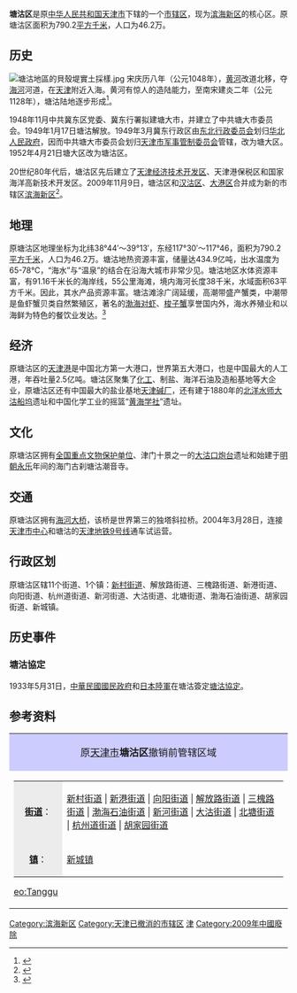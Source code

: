 {{Infobox China County
| county  =塘沽区
| Photo = 天津海河外滩碧帆海影20100922.jpg
| Photoname= [[海河外滩公园|海河外滩公园]]“海之魂”建筑
| seal =  
| map = ChinaTianjinTanggu.png
| map size = 100 
| mapofstate=
| Pinyin   = Tanggu Qu
| Belong = [[天津市|天津市]]
| Types= 原[[市辖区|市辖区]]
| founded = 1949年
| dissolved = 2009年
| seat = [[天津市|天津市]]塘沽区营口道（[[滨海新区|滨海新区]]成立之后改为[[塘沽管委会|塘沽管委会]]）
| area = 6.68 [[km²|km²]]
| area land =  
| area water =  
| area percentage = 
| town = 
| census yr = 
| pop =48万
| density =  
| GDP = 
| web = 
| officer=
| post code= 300450
| phone code = 22
}}
'''塘沽区'''是原[[中华人民共和国|中华人民共和国]][[天津市|天津市]]下辖的一个[[市辖区|市辖区]]，现为[[滨海新区|滨海新区]]的核心区。原塘沽区面积为790.2[[平方千米|平方千米]]，人口为46.2万。

== 历史 ==
[[File:塘沽地區的貝殼堤實土採樣.jpg|thumb]]
宋庆历八年（公元1048年），[[黄河|黄河]]改道北移，夺[[海河|海河]]河道，在[[天津市|天津]]附近入海。黄河有惊人的造陆能力，至南宋建炎二年（公元1128年），塘沽陆地逐步形成<ref>{{cite web|title=滨海新区历史建置沿革|url=http://www.bh.gov.cn/html/BHXQZWW/BHSZ22361/2012-02-29/Detail_526028.htm|accessdate=2015-08-13|date=2012-02-29|archiveurl=https://web.archive.org/web/20150923184333/http://www.bh.gov.cn/html/BHXQZWW/BHSZ22361/2012-02-29/Detail_526028.htm|archivedate=2015-09-23|dead-url=yes}}</ref>。

1948年11月中共冀东区党委、冀东行署拟建塘大市，并建立了中共塘大市委员会。1949年1月17日塘沽解放。1949年3月冀东行政区由[[東北行政委員會_(1946年－1949年)|东北行政委员会]]划归[[华北人民政府|华北人民政府]]，因而中共塘大市委员会划归[[天津市军事管制委员会|天津市军事管制委员会]]管辖，改为塘大区。1952年4月21日塘大区改为塘沽区。

20世纪80年代后，塘沽区先后建立了[[天津经济技术开发区|天津经济技术开发区]]、天津港保税区和国家海洋高新技术开发区。2009年11月9日，塘沽区和[[汉沽区|汉沽区]]、[[大港区_(天津市)|大港区]]合并成为新的市辖区[[滨海新区|滨海新区]]<ref>{{Cite web|title=国务院正式批复同意天津市调整滨海新区行政区划|url=http://www.gov.cn/jrzg/2009-11/09/content_1460009.htm|accessdate=2020-04-24|work=www.gov.cn|archive-date=2020-02-20|archive-url=https://web.archive.org/web/20200220025150/http://www.gov.cn/jrzg/2009-11/09/content_1460009.htm|dead-url=no}}</ref>。

== 地理 ==
原塘沽区地理坐标为北纬38°44′～39°13′，东经117°30′～117°46，面积为790.2[[平方千米|平方千米]]，人口为46.2万。塘沽地热资源丰富，储量达434.9亿吨，出水温度为65-78℃，“海水”与“温泉”的结合在沿海大城市非常少见。塘沽地区水体资源丰富，有91.16千米长的海岸线，55公里海滩，境内海河长度38千米，水域面积63平方千米。因此，其水产品资源丰富。塘沽滩涂广阔延缓，高潮带盛产蟹类，中潮带是鱼虾蟹贝类自然繁殖区，著名的[[渤海|渤海]][[明蝦|对虾]]、[[梭子蟹科|梭子蟹]]享誉国内外，海水养殖业和以海鲜为特色的餐饮业发达。<ref>{{Cite web|title=塘沽概览|url=http://www.tanggu.gov.cn/tggl/index.html|accessdate=2020-04-24|publisher=塘沽区人民政府|language=|archiveurl=https://web.archive.org/web/20090412055533/http://www.tanggu.gov.cn/tggl/index.html|archivedate=2009-04-12|dead-url=yes}}</ref>

== 经济 ==
原塘沽区的[[天津港|天津港]]是中国北方第一大港口，世界第五大港口，也是中国最大的人工港，年吞吐量2.5亿吨。塘沽区聚集了[[化学工业|化工]]、制盐、海洋石油及造船基地等大企业，原塘沽区还有中国最大的盐业基地[[天津碱厂|天津碱厂]]，还有建于1880年的[[北洋水師|北洋水师]][[大沽船坞|大沽船坞]]遗址和中国化学工业的摇篮“[[黄海化学工业研究社旧址|黄海学社]]”遗址。

== 文化 ==
原塘沽区拥有[[全国重点文物保护单位|全国重点文物保护单位]]、津门十景之一的[[大沽口炮台|大沽口炮台]]遗址和始建于[[明朝|明朝]][[永乐_(明朝)|永乐]]年间的海门古刹塘沽潮音寺。

== 交通 ==
原塘沽区拥有[[海河大桥|海河大桥]]，该桥是世界第三的独塔斜拉桥。2004年3月28日，连接[[天津市区|天津市中心]]和塘沽的[[天津地铁9号线|天津地铁9号线]]通车试运营。

== 行政区划 ==
原塘沽区辖11个街道、1个镇：[[塘沽街道|新村街道]]、解放路街道、三槐路街道、新港街道、向阳街道、杭州道街道、新河街道、大沽街道、北塘街道、渤海石油街道、胡家园街道、新城镇。
== 历史事件 ==
{{see also|大沽口炮台|大沽口战役|第二次鸦片战争}}
===塘沽協定===
{{main|塘沽协定}}
1933年5月31日，[[中華民國國民政府|中華民國國民政府]]和[[大日本帝國陸軍|日本陸軍]]在塘沽簽定[[塘沽協定|塘沽協定]]。
== 参考资料 ==
{{Reflist}}

{{天津行政区划}}

{| class="toccolours" style="clear: both; margin: 1.5em auto; font-size: 90%; " width="100%"
|-
|style="background: #ccf; text-align: center; font-size: 110%; width: 100%;"|原[[天津市|天津市]]'''塘沽区'''撤销前管辖区域
|-
|colspan="2"|
{| style="margin: 0 0.5em; background: transparent;"
|- style="vertical-align: text-top;"
|style="background: #ececec; width: 4.5em; text-align: center;" valign="center"|'''[[街道|街道]]'''：||[[塘沽街道|新村街道]] | [[新港街道_(天津市)|新港街道]] | [[向阳街道_(天津市)|向阳街道]] | [[解放路街道_(天津市)|解放路街道]] | [[三槐路街道|三槐路街道]] | [[渤海石油街道|渤海石油街道]] | [[新河街道|新河街道]] | [[大沽街道|大沽街道]] | [[北塘街道|北塘街道]] | [[杭州道街道|杭州道街道]] | [[胡家园街道|胡家园街道]]
|- style="vertical-align: text-top;"
|style="background: #ececec; width: 4.5em; text-align: center;" valign="center"|'''[[镇|镇]]'''：||[[新城镇_(天津市)|新城镇]]
|}

[[Category:滨海新区|Category:滨海新区]]
[[Category:天津已撤消的市辖区|Category:天津已撤消的市辖区]]
[[Category:国家卫生城市|津]]
[[Category:2009年中國廢除|Category:2009年中國廢除]]

[[eo:Tanggu|eo:Tanggu]]
|}